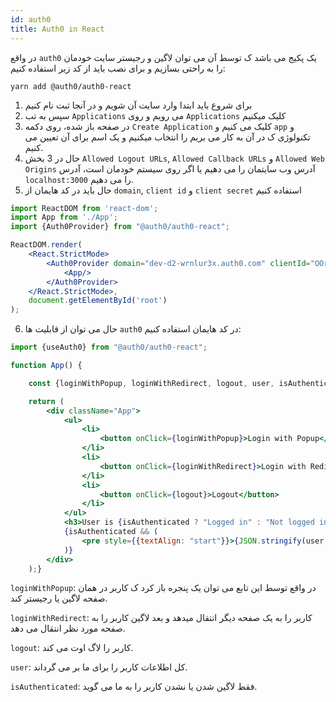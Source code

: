 ```yaml
---
id: auth0
title: Auth0 in React
---
```


در واقع `auth0` یک پکیج می باشد ک توسط آن می توان لاگین و رجیستر سایت خودمان را به راحتی بسازیم و برای نصب باید از کد زیر استفاده کنیم:
```shell
yarn add @auth0/auth0-react
```
1. برای شروع باید ابتدا وارد سایت آن شویم و در آنجا ثبت نام کنیم
2. سپس به تب `Applications` می رویم و روی `Applications` کلیک میکنیم
3. در صفحه باز شده، روی دکمه `Create Application` کلیک می کنیم و `app` و تکنولوژی ک در آن به کار می بریم را انتخاب میکنیم و یک اسم برای آن تعیین می کنیم.
4. حال در 3 بخش `Allowed Logout URLs`, `Allowed Callback URLs` و `Allowed Web Origins` آدرس وب سایتمان را می دهیم یا اگر روی سیستم خودمان است، آدرس `localhost:3000` را می دهیم.
5. حال باید در کد هایمان از `domain`, `client id` و `client secret` استفاده کنیم
```jsx
import ReactDOM from 'react-dom';
import App from './App';
import {Auth0Provider} from "@auth0/auth0-react";

ReactDOM.render(
    <React.StrictMode>
        <Auth0Provider domain="dev-d2-wrnlur3x.auth0.com" clientId="OOr3OAhHOog1XcqpX6tdwrqOM6hwkefcvxczvhosdf" redirectUri={window.location.origin}>
            <App/>
        </Auth0Provider>
    </React.StrictMode>,
    document.getElementById('root')
);
```
6. حال می توان از قابلیت ها `auth0` در کد هایمان استفاده کنیم:
```jsx
import {useAuth0} from "@auth0/auth0-react";

function App() {

    const {loginWithPopup, loginWithRedirect, logout, user, isAuthenticated} = useAuth0();

    return (
        <div className="App">
            <ul>
                <li>
                    <button onClick={loginWithPopup}>Login with Popup</button>
                </li>
                <li>
                    <button onClick={loginWithRedirect}>Login with Redirect</button>
                </li>
                <li>
                    <button onClick={logout}>Logout</button>
                </li>
            </ul>
            <h3>User is {isAuthenticated ? "Logged in" : "Not logged in"}</h3>
            {isAuthenticated && (
                <pre style={{textAlign: "start"}}>{JSON.stringify(user, null, 2)}</pre>
            )}
        </div>
    );}
```
`loginWithPopup`: در واقع توسط این تابع می توان یک پنجره باز کرد ک کاربر در همان صفحه لاگین یا رجیستر کند.

`loginWithRedirect`: کاربر را به یک صفحه دیگر انتقال میدهد و بعد لاگین کاربر را به صفحه مورد نظر انتقال می دهد.

`logout`: کاربر را لاگ اوت می کند.

`user`: کل اطلاعات کاربر را برای ما بر می گرداند.

`isAuthenticated`: فقط لاگین شدن یا نشدن کاربر را به ما می گوید.

